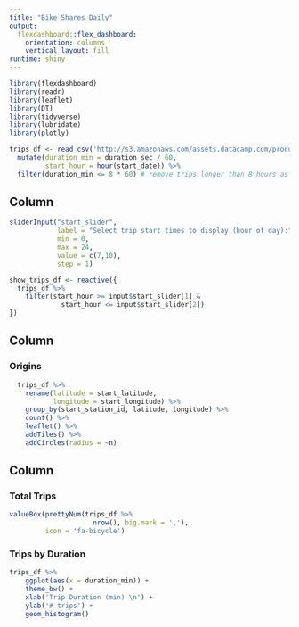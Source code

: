 ```yaml
---
title: "Bike Shares Daily"
output: 
  flexdashboard::flex_dashboard:
    orientation: columns
    vertical_layout: fill
runtime: shiny
---
```


```r
library(flexdashboard)
library(readr)
library(leaflet)
library(DT)
library(tidyverse)
library(lubridate)
library(plotly)

trips_df <- read_csv('http://s3.amazonaws.com/assets.datacamp.com/production/course_6961/datasets/sanfran_bikeshare_joined_oneday.csv') %>%
  mutate(duration_min = duration_sec / 60,
         start_hour = hour(start_date)) %>%
  filter(duration_min <= 8 * 60) # remove trips longer than 8 hours as suspicious data quality

```



Column {data-width=200 .sidebar}
-----------------------------------------------------------------------

```r
sliderInput("start_slider", 
            label = "Select trip start times to display (hour of day):",
            min = 0, 
            max = 24, 
            value = c(7,10), 
            step = 1)

show_trips_df <- reactive({
  trips_df %>%
    filter(start_hour >= input$start_slider[1] &
             start_hour <= input$start_slider[2])
})
```

Column {data-width=450}
-----------------------------------------------------------------------
### Origins

```r

  trips_df %>%
    rename(latitude = start_latitude,
           longitude = start_longitude) %>%
    group_by(start_station_id, latitude, longitude) %>%
    count() %>%
    leaflet() %>%
    addTiles() %>%
    addCircles(radius = ~n)


```

Column {data-width=350}
-----------------------------------------------------------------------

### Total Trips

```r

valueBox(prettyNum(trips_df %>%
                     nrow(), big.mark = ','), 
         icon = 'fa-bicycle')


```

### Trips by Duration

```r

trips_df %>%
    ggplot(aes(x = duration_min)) +
    theme_bw() +
    xlab('Trip Duration (min) \n') +
    ylab('# trips') +
    geom_histogram() 

```


